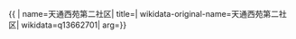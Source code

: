 {{ {{{1|PRC admin/showdata}}}|
name=天通西苑第二社区|
title=|
wikidata-original-name=天通西苑第二社区|
wikidata=q13662701|
arg={{{arg|}}}}}